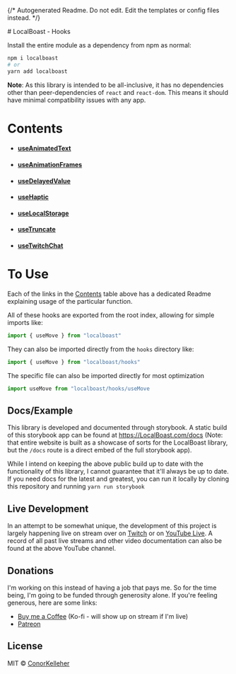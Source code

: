 {/* Autogenerated Readme. Do not edit. Edit the templates or config files instead. */}

<Meta title="Hooks" />
# LocalBoast - Hooks

Install the entire module as a dependency from npm as normal:

```bash
npm i localboast
# or
yarn add localboast
```

**Note**: As this library is intended to be all-inclusive, it has no dependencies other than peer-dependencies of `react` and `react-dom`. This means it should have minimal compatibility issues with any app.

# Contents

- #### [useAnimatedText](?path=/docs/hooks-useanimatedtext--docs)
- #### [useAnimationFrames](?path=/docs/hooks-useanimationframes--docs)
- #### [useDelayedValue](?path=/docs/hooks-usedelayedvalue--docs)
- #### [useHaptic](?path=/docs/hooks-usehaptic--docs)
- #### [useLocalStorage](?path=/docs/hooks-uselocalstorage--docs)
- #### [useTruncate](?path=/docs/hooks-usetruncate--docs)
- #### [useTwitchChat](?path=/docs/hooks-usetwitchchat--docs)

# To Use

Each of the links in the [Contents](#contents) table above has a dedicated Readme explaining usage of the particular function.

All of these hooks are exported from the root index, allowing for simple imports like:

```javascript
import { useMove } from "localboast"
```

They can also be imported directly from the `hooks` directory like:

```javascript
import { useMove } from "localboast/hooks"
```

The specific file can also be imported directly for most optimization

```javascript
import useMove from "localboast/hooks/useMove
```

## Docs/Example

This library is developed and documented through storybook.
A static build of this storybook app can be found at https://LocalBoast.com/docs
(Note: that entire website is built as a showcase of sorts for the LocalBoast library, but the `/docs` route is a direct embed of the full storybook app).

While I intend on keeping the above public build up to date with the functionality of this library, I cannot guarantee that it'll always be up to date. If you need docs for the latest and greatest, you can run it locally by cloning this repository and running `yarn run storybook`

## Live Development

In an attempt to be somewhat unique, the development of this project is largely happening live on stream over on [Twitch](https://twitch.tv/localboast) or on [YouTube Live](http://youtube.com/channel/UCt-IaL4qQsOU6_rbS7zky1Q/live). A record of all past live streams and other video documentation can also be found at the above YouTube channel.

## Donations

I'm working on this instead of having a job that pays me. So for the time being, I'm going to be funded through generosity alone. If you're feeling generous, here are some links:

- [Buy me a Coffee](https://localboast.com/kofi) (Ko-fi - will show up on stream if I'm live)
- [Patreon](https://localboast.com/patreon)

## License

MIT © [ConorKelleher](https://github/com/ConorKelleher)
